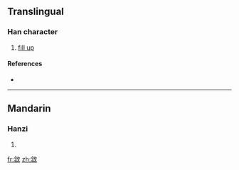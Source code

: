 ==Translingual==

===Han character===
{{Han char|rn=66|rad=攴|as=08|sn=12|four=8834<sub>0</sub>|canj=人心人大 (OPOK)}}

# [[fill up]]

====References====
* {{Han ref|kx=0472.100|dkj=13244|hdz=21467.100|uh=655C|ud=25948|bh=D976|bd=55670}}

----

==Mandarin==

===Hanzi===
{{cmn-hanzi|pin=[[niè]] ([[nie4]]), [[sǎn]] ([[san3]])|wg=nieh<sup>4</sup>, san<sup>3</sup>}}

# {{defn|Mandarin|sort=攴08}}

[[fr:敜]]
[[zh:敜]]